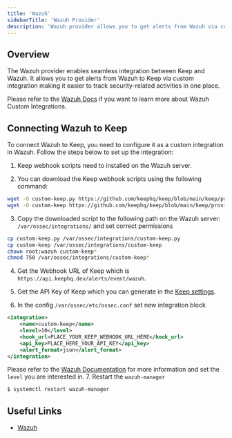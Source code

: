 ```yaml
---
title: 'Wazuh'
sidebarTitle: 'Wazuh Provider'
description: 'Wazuh provider allows you to get alerts from Wazuh via custom integration.'
---
```


## Overview

The Wazuh provider enables seamless integration between Keep and Wazuh.
It allows you to get alerts from Wazuh to Keep via custom integration making it easier to
track security-related activities in one place.

Please refer to the [Wazuh Docs](https://documentation.wazuh.com/current/user-manual/manager/integration-with-external-apis.html#custom-integration) if you want to learn more about Wazuh Custom Integrations.


<AutoGeneratedSnippet />


## Connecting Wazuh to Keep

To connect Wazuh to Keep, you need to configure it as a custom integration in Wazuh. Follow the steps below to set up the integration:

1. Keep webhook scripts need to installed on the Wazuh server.

2. You can download the Keep webhook scripts using the following command:

```bash
wget -O custom-keep.py https://github.com/keephq/keep/blob/main/keep/providers/wazuh_provider/custom-keep.py?raw=true
wget -O custom-keep https://github.com/keephq/keep/blob/main/keep/providers/wazuh_provider/custom-keep?raw=true
```

3. Copy the downloaded script to the following path on the Wazuh server: `/var/ossec/integrations/` and set correct permissions
```bash
cp custom-keep.py /var/ossec/integrations/custom-keep.py
cp custom-keep /var/ossec/integrations/custom-keep
chown root:wazuh custom-keep*
chmod 750 /var/ossec/integrations/custom-keep*
```

4. Get the Webhook URL of Keep which is `https://api.keephq.dev/alerts/event/wazuh`.

5. Get the API Key of Keep which you can generate in the [Keep settings](https://platform.keephq.dev/settings?selectedTab=users&userSubTab=api-keys).

6. In the config `/var/ossec/etc/ossec.conf` set new integration block
```xml
<integration>
    <name>custom-keep</name>
    <level>10</level>
    <hook_url>PLACE_YOUR_KEEP_WEBHOOK_URL_HERE</hook_url>
    <api_key>PLACE_HERE_YOUR_API_KEY</api_key>
    <alert_format>json</alert_format>
</integration>
```
Please refer to the [Wazuh Documentation](https://documentation.wazuh.com/current/user-manual/manager/integration-with-external-apis.html#custom-integration) for more information 
and set the `level` you are interested in.
7. Restart the `wazuh-manager`
```bash
$ systemctl restart wazuh-manager
```
## Useful Links

- [Wazuh](https://documentation.wazuh.com/)